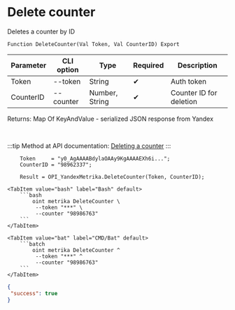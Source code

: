 ﻿---
sidebar_position: 4
---


# Delete counter
 Deletes a counter by ID



`Function DeleteCounter(Val Token, Val CounterID) Export`

  | Parameter | CLI option | Type | Required | Description |
  |-|-|-|-|-|
  | Token | --token | String | &#x2714; | Auth token |
  | CounterID | --counter | Number, String | &#x2714; | Counter ID for deletion |

  
  Returns:  Map Of KeyAndValue - serialized JSON response from Yandex

<br/>

:::tip
Method at API documentation: [Deleting a counter](https://yandex.ru/dev/metrika/en/management/openapi/counter/deleteCounter)
:::
<br/>


```bsl title="1C:Enterprise/OneScript code example"
    Token     = "y0_AgAAAABdylaOAAy9KgAAAAEXh6i...";
    CounterID = "98962337";

    Result = OPI_YandexMetrika.DeleteCounter(Token, CounterID);
```
 

 <Tabs>
  
    <TabItem value="bash" label="Bash" default>
        ```bash
            oint metrika DeleteCounter \
             --token "***" \
             --counter "98986763"
        ```
    </TabItem>
  
    <TabItem value="bat" label="CMD/Bat" default>
        ```batch
            oint metrika DeleteCounter ^
             --token "***" ^
             --counter "98986763"
        ```
    </TabItem>
</Tabs>


```json title="Result"
{
 "success": true
}
```

